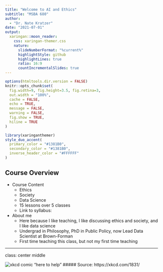 ```yaml
---
title: "Welcome to AI and Ethics"
subtitle: "MSBA 680"   
author: 
  - "Dr. Nate Kratzer"
date: "2021-07-01"
output:
  xaringan::moon_reader:
    css: xaringan-themer.css
    nature:
      slideNumberFormat: "%current%"
      highlightStyle: github
      highlightLines: true
      ratio: 16:9
      countIncrementalSlides: true
---
```


```r
options(htmltools.dir.version = FALSE)
knitr::opts_chunk$set(
  fig.width=9, fig.height=3.5, fig.retina=3,
  out.width = "100%",
  cache = FALSE,
  echo = TRUE,
  message = FALSE, 
  warning = FALSE,
  fig.show = TRUE,
  hiline = TRUE
)
```

```r
library(xaringanthemer)
style_duo_accent(
  primary_color = "#1381B0",
  secondary_color = "#1381B0",
  inverse_header_color = "#FFFFFF"
)
```

## Course Overview

- Course Content
  - Ethics
  - Society
  - Data Science
  - 15 lessons over 5 classes
  - Link to syllabus:

- About me
  - Here because I like teaching, I like discussing ethics and society, and I like data science
  - Undergrad in Philosophy, PhD in Public Policy, now Lead Data Scientist at Brown-Forman
  - First time teaching this class, but not my first time teaching 

---
class: center middle

![xkcd comic "here to help"](img/here_to_help.png)
##### Source: https://xkcd.com/1831/
